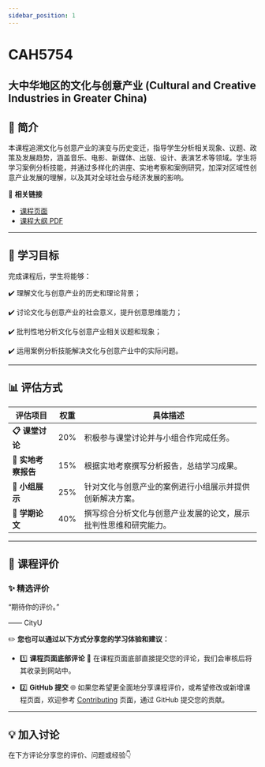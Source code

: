 ```yaml
---
sidebar_position: 1
---
```


# CAH5754
## 大中华地区的文化与创意产业 (Cultural and Creative Industries in Greater China)

## **📘 简介**
本课程追溯文化与创意产业的演变与历史变迁，指导学生分析相关现象、议题、政策及发展趋势，涵盖音乐、电影、新媒体、出版、设计、表演艺术等领域。学生将学习案例分析技能，并通过多样化的讲座、实地考察和案例研究，加深对区域性创意产业发展的理解，以及其对全球社会与经济发展的影响。

🔗 **相关链接**
- [课程页面](https://www.cityu.edu.hk/catalogue/pg/202526/course/CAH5754.htm)
- [课程大纲 PDF](https://www.cityu.edu.hk/catalogue/pg/202526/course/CAH5754.pdf)

---

## **🎯 学习目标**

完成课程后，学生将能够：

✔️ 理解文化与创意产业的历史和理论背景；

✔️ 讨论文化与创意产业的社会意义，提升创意思维能力；

✔️ 批判性地分析文化与创意产业相关议题和现象；

✔️ 运用案例分析技能解决文化与创意产业中的实际问题。

---

## **📊 评估方式**

| **评估项目**             | **权重** | **具体描述**                                                                                       |
|-------------------------|---------|---------------------------------------------------------------------------------------------------|
| **📋 课堂讨论**           | 20%     | 积极参与课堂讨论并与小组合作完成任务。                                                              |
| **📂 实地考察报告**       | 15%     | 根据实地考察撰写分析报告，总结学习成果。                                                            |
| **📂 小组展示**           | 25%     | 针对文化与创意产业的案例进行小组展示并提供创新解决方案。                                               |
| **📂 学期论文**           | 40%     | 撰写综合分析文化与创意产业发展的论文，展示批判性思维和研究能力。                                          |

---

## **💬 课程评价**

### ✨ **精选评价**
<div className={commentStyles.commentBox}>
    <p className={commentStyles.commentText}>
        “期待你的评价。”
    </p>
    <p className={commentStyles.commentAuthor}>—— CityU</p>
</div>

✏️ **您也可以通过以下方式分享您的学习体验和建议：**

- 1️⃣ **课程页面底部评论**
💬 在课程页面底部直接提交您的评论，我们会审核后将其收录到网站中。

- 2️⃣ **GitHub 提交**
🌐 如果您希望更全面地分享课程评价，或希望修改或新增课程页面，欢迎参考 [Contributing](/contributing) 页面，通过 GitHub 提交您的贡献。

---

## **💡 加入讨论**

在下方评论分享您的评价、问题或经验👇
<Utterances />
